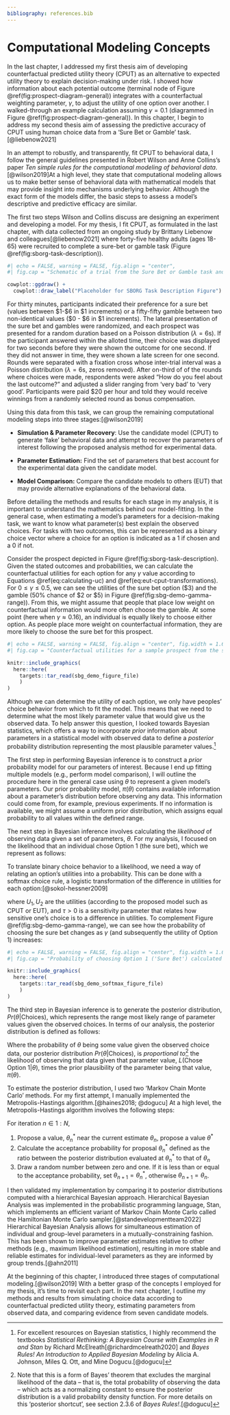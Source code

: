 ```yaml
---
bibliography: references.bib
---
```


# Computational Modeling Concepts

In the last chapter, I addressed my first thesis aim of developing counterfactual predicted utility theory (CPUT) as an alternative to expected utility theory to explain decision-making under risk. I showed how information about each potential outcome (terminal node of Figure \@ref(fig:prospect-diagram-general)) integrates with a counterfactual weighting parameter, $\gamma$, to adjust the utility of one option over another. I walked-through an example calculation assuming $\gamma = 0.1$ (diagrammed in Figure \@ref(fig:prospect-diagram-general)). In this chapter, I begin to address my second thesis aim of assessing the predictive accuracy of CPUT using human choice data from a 'Sure Bet or Gamble' task.[@liebenow2021]

In an attempt to robustly, and transparently, fit CPUT to behavioral data, I follow the general guidelines presented in Robert Wilson and Anne Collins's paper *Ten simple rules for the computational modeling of behavioral data*.[@wilson2019]At a high level, they state that computational modeling allows us to make better sense of behavioral data with mathematical models that may provide insight into mechanisms underlying behavior. Although the exact form of the models differ, the basic steps to assess a model's descriptive and predictive efficacy are similar.

The first two steps Wilson and Collins discuss are designing an experiment and developing a model. For my thesis, I fit CPUT, as formulated in the last chapter, with data collected from an ongoing study by Brittany Liebenow and colleagues[@liebenow2021] where forty-five healthy adults (ages 18-65) were recruited to complete a sure-bet or gamble task (Figure \@ref(fig:sborg-task-description)).

```r
#| echo = FALSE, warning = FALSE, fig.align = "center",
#| fig.cap = "Schematic of a trial from the Sure Bet or Gamble task and subjective rating prompt."

cowplot::ggdraw() +
  cowplot::draw_label("Placeholder for SBORG Task Description Figure")

```

For thirty minutes, participants indicated their preference for a sure bet (values between \$1-\$6 in \$1 increments) or a fifty-fifty gamble between two non-identical values (\$0 - \$6 in \$1 increments). The lateral presentation of the sure bet and gambles were randomized, and each prospect was presented for a random duration based on a Poisson distribution $(\lambda = 6\text{s})$. If the participant answered within the alloted time, their choice was displayed for two seconds before they were shown the outcome for one second. If they did not answer in time, they were shown a late screen for one second. Rounds were separated with a fixation cross whose inter-trial interval was a Poisson distribution $(\lambda = 6\text{s}$, zeros removed$)$. After on-third of of the rounds where choices were made, respondents were asked "How do you feel about the last outcome?" and adjusted a slider ranging from 'very bad' to 'very good'. Participants were paid \$20 per hour and told they would receive winnings from a randomly selected round as bonus compensation.

Using this data from this task, we can group the remaining computational modeling steps into three stages:[@wilson2019]

-   **Simulation & Parameter Recovery**: Use the candidate model (CPUT) to generate 'fake' behavioral data and attempt to recover the parameters of interest following the proposed analysis method for experimental data.

-   **Parameter Estimation:** Find the set of parameters that best account for the experimental data given the candidate model.

-   **Model Comparison:** Compare the candidate models to others (EUT) that may provide alternative explanations of the behavioral data.

Before detailing the methods and results for each stage in my analysis, it is important to understand the mathematics behind our model-fitting. In the general case, when estimating a model's parameters for a decision-making task, we want to know what parameter(s) best explain the observed choices. For tasks with two outcomes, this can be represented as a binary choice vector where a choice for an option is indicated as a 1 if chosen and a 0 if not.

```{=tex}
\begin{equation*}
\begin{split}
\text{Chose Option 1} =
    \begin{bmatrix}
    1 \\
    1 \\
    1 \\
    0 \\
    1 \\
    0
\end{bmatrix}
\end{split}
\qquad
\begin{split}
\text{Chose Option 2} =
    \begin{bmatrix}
    0 \\
    0 \\
    0 \\
    1 \\
    0 \\
    1
    \end{bmatrix} 
\end{split}
\end{equation*}
```
Consider the prospect depicted in Figure \@ref(fig:sborg-task-description). Given the stated outcomes and probabilities, we can calculate the counterfactual utilities for each option for any $\gamma$ value according to Equations \@ref(eq:calculating-uc) and \@ref(eq:eut-cput-transformations). For $0 \leq \gamma \leq 0.5$, we can see the utilities of the sure bet option (\$3) and the gamble (50% chance of \$2 or \$5) in Figure \@ref(fig:sbg-demo-gamma-range)). From this, we might assume that people that place low weight on counterfactual information would more often choose the gamble. At some point (here when $\gamma \approx 0.16$), an individual is equally likely to choose either option. As people place more weight on counterfactual information, they are more likely to choose the sure bet for this prospect.

```r
#| echo = FALSE, warning = FALSE, fig.align = "center", fig.width = 1.619 * 5, fig.height = 5, dpi = 300, out.width = "95%",
#| fig.cap = "Counterfactual utilities for a sample prospect from the sure bet or gamble task simulated for $0 \\leq \\gamma \\leq 0.5$. Blue line represents the counterfactual utility of choosing the 'Sure Bet' and receiving three dollars; red line represents the counterfactual utility of choosing the 'Gamble' and having a 50% chance of receiving two dollars or five dollars. The 'indifference' point of choosing one option over the other occurs when $\\gamma \\approx 0.16$"

knitr::include_graphics(
  here::here(
    targets::tar_read(sbg_demo_figure_file)
    )
)
```

Although we can determine the utility of each option, we only have peoples' choice behavior from which to fit the model. This means that we need to determine what the most likely parameter value that would give us the observed data. To help answer this question, I looked towards Bayesian statistics, which offers a way to incorporate *prior* information about parameters in a statistical model with observed data to define a *posterior* probability distribution representing the most plausible parameter values.[^1]

[^1]: For excellent resources on Bayesian statistics, I highly recommend the textbooks *Statistical Rethinking: A Bayesian Course with Examples in R and Stan* by Richard McElreath[@richardmcelreath2020] and *Bayes Rules! An Introduction to Applied Bayesian Modeling* by Alicia A. Johnson, Miles Q. Ott, and Mine Dogucu.[@dogucu]

The first step in performing Bayesian inference is to construct a *prior* probability model for our parameters of interest. Because I end up fitting multiple models (e.g., perform model comparison), I will outline the procedure here in the general case using $\theta$ to represent a given model's parameters. Our prior probability model, $\pi(\theta)$ contains available information about a parameter's distribution before observing any data. This information could come from, for example, previous experiments. If no information is available, we might assume a uniform prior distribution, which assigns equal probability to all values within the defined range.

The next step in Bayesian inference involves calculating the *likelihood* of observing data given a set of parameters, $\theta$. For my analysis, I focused on the likelihood that an individual chose Option 1 (the sure bet), which we represent as follows:

```{=tex}
\begin{equation}
L(\text{Chose Option 1}|\theta)
(\#eq:likelihood)
\end{equation}
```
To translate binary choice behavior to a likelihood, we need a way of relating an option's utilities into a probability. This can be done with a softmax choice rule, a logistic transformation of the difference in utilities for each option:[@sokol-hessner2009]

```{=tex}
\begin{equation}
P(\text{Chose Option 1}) = \frac{1}{1 + e^{(-\tau \cdot (U_1 - U_2))}}
(\#eq:softmax-choose-1)
\end{equation}
```
where $U_1, U_2$ are the utilities (according to the proposed model such as CPUT or EUT), and $\tau > 0$ is a sensitivity parameter that relates how sensitive one's choice is to a difference in utilities. To complement Figure \@ref(fig:sbg-demo-gamma-range), we can see how the probability of choosing the sure bet changes as $\gamma$ (and subsequently the utility of Option 1) increases:

```r
#| echo = FALSE, warning = FALSE, fig.align = "center", fig.width = 1.619 * 5, fig.height = 5, dpi = 300, out.width = "95%",
#| fig.cap = "Probability of choosing Option 1 ('Sure Bet') calculated by a logistic transformation of the difference in utilities for the counterfactual utilities of each option as shown in Figure \\@ref(fig:sbg-demo-gamma-range) across $0 \\leq \\gamma \\leq 0.5$. As  $\\tau$ increases, individuals are more likely to maximize utility. Note that the 'indifference' point of choosing one option over the other occurs when $\\gamma \\approx 0.16$, regardless of $\\tau$."

knitr::include_graphics(
  here::here(
    targets::tar_read(sbg_demo_softmax_figure_file)
    )
)
```

The third step in Bayesian inference is to generate the posterior distribution, $Pr(\theta|\text{Choices})$, which represents the range most likely range of parameter values given the observed choices. In terms of our analysis, the posterior distribution is defined as follows:

```{=tex}
\begin{equation}
Pr(\theta|\text{Choices}) \propto L(\text{Chose Option 1}|\theta) \times \pi(\theta)
(\#eq:posterior-propto)
\end{equation}
```
Where the probability of $\theta$ being some value given the observed choice data, our posterior distribution $Pr(\theta|\text{Choices})$, is *proportional to*[^2] the likelihood of observing that data given that parameter value, $L(\text{Chose Option 1}|\theta)$, times the prior plausibility of the parameter being that value, $\pi(\theta)$.

[^2]: Note that this is a form of Bayes' theorem that excludes the marginal likelihood of the data -- that is, the total probability of observing the data -- which acts as a normalizing constant to ensure the posterior distribution is a valid probability density function. For more details on this 'posterior shortcut', see section 2.3.6 of *Bayes Rules!*.[@dogucu]

To estimate the posterior distribution, I used two 'Markov Chain Monte Carlo' methods. For my first attempt, I manually implemented the Metropolis-Hastings algorithm.[@haines2018; @dogucu] At a high level, the Metropolis-Hastings algorithm involves the following steps:

For iteration $n \in 1:N$,

1.  Propose a value, $\theta_n^*$ near the current estimate $\theta_n$, propose a value $\theta^*$
2.  Calculate the acceptance probability for proposal $\theta_n^*$ defined as the ratio between the posterior distribution evaluated at $\theta_n^*$ to that of $\theta_n$
3.  Draw a random number between zero and one. If it is less than or equal to the acceptance probability, set $\theta_{n+1} = \theta_n^*$, otherwise $\theta_{n+1} = \theta_n$.

I then validated my implementation by comparing it to posterior distributions computed with a hierarchical Bayesian approach. Hierarchical Bayesian Analysis was implemented in the probabilistic programming language, Stan, which implements an efficient variant of Markov Chain Monte Carlo called the Hamiltonian Monte Carlo sampler.[@standevelopmentteam2022] Hierarchical Bayesian Analysis allows for simultaneous estimation of individual and group-level parameters in a mutually-constraining fashion. This has been shown to improve parameter estimates relative to other methods (e.g., maximum likelihood estimation), resulting in more stable and reliable estimates for individual-level parameters as they are informed by group trends.[@ahn2011]

At the beginning of this chapter, I introduced three stages of computational modeling.[@wilson2019] With a better grasp of the concepts I employed for my thesis, it's time to revisit each part. In the next chapter, I outline my methods and results from simulating choice data according to counterfactual predicted utility theory, estimating parameters from observed data, and comparing evidence from seven candidate models.
